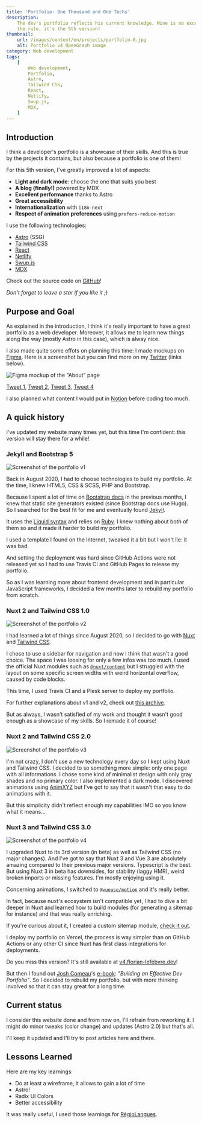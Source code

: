 ```yaml
---
title: 'Portfolio: One Thousand and One Techs'
description:
    The dev's portfolio reflects his current knowledge. Mine is no exception to
    the rule, it's the 5th version!
thumbnail:
    url: /images/content/en/projects/portfolio-0.jpg
    alt: Portfolio v4 OpenGraph image
category: Web development
tags:
    [
        Web development,
        Portfolio,
        Astro,
        Tailwind CSS,
        React,
        Netlify,
        Swup.js,
        MDX,
    ]
---
```


## Introduction

I think a developer's portfolio is a showcase of their skills. And this is true
by the projects it contains, but also because a portfolio is one of them!

For this 5th version, I've greatly improved a lot of aspects:

-   **Light and dark mode**: choose the one that suits you best
-   **A blog (finally!)** powered by MDX
-   **Excellent performance** thanks to Astro
-   **Great accessibility**
-   **Internationalization** with `i18n-next`
-   **Respect of animation preferences** using `prefers-reduce-motion`

I use the following technologies:

-   [Astro](https://astro.build) (SSG)
-   [Tailwind CSS](https://tailwindcss.com)
-   [React](https://react.dev)
-   [Netlify](https://www.netlify.com/)
-   [Swup.js](https://swup.js.org/)
-   [MDX](https://mdxjs.com/)

Check out the source code on
[GitHub](https://github.com/florian-lefebvre/portfolio)!

_Don't forget to leave a star if you like it ;)_

## Purpose and Goal

As explained in the introduction, I think it's really important to have a great
portfolio as a web developer. Moreover, it allows me to learn new things along
the way (mostly Astro in this case), which is alway nice.

I also made quite some effots on planning this time: I made mockups on
[Figma](https://figma.com). Here is a screenshot but you can find more on my
[Twitter](https://twitter.com/LfbvrFlo) (links below).

![Figma mockup of the "About" page](/images/content/en/projects/portfolio-1.png)

[Tweet 1](https://twitter.com/LfbvrFlo/status/1596097811480805376),
[Tweet 2](https://twitter.com/LfbvrFlo/status/1597347030929924096),
[Tweet 3](https://twitter.com/LfbvrFlo/status/1597616061339561984),
[Tweet 4](https://twitter.com/LfbvrFlo/status/1597892339321954304)

I also planned what content I would put in [Notion](https://notion.so) before
coding too much.

## A quick history

I've updated my website many times yet, but this time I'm confident: this
version will stay there for a while!

### Jekyll and Bootstrap 5

![Screenshot of the portfolio v1](/images/content/en/projects/portfolio-2.png)

Back in August 2020, I had to choose technologies to build my portfolio. At the
time, I knew HTML5, CSS & SCSS, PHP and Bootstrap.

Because I spent a lot of time on [Bootstrap docs](https://getbootstrap.com/docs)
in the previous months, I knew that static site generators existed (since
Bootstrap docs use Hugo). So I searched for the best fit for me and eventually
found [Jekyll](https://jekyllrb.com/).

It uses the [Liquid syntax](https://github.com/Shopify/liquid/wiki) and relies
on [Ruby](https://www.ruby-lang.org/). I knew nothing about both of them so and
it made it harder to build my portfolio.

I used a template I found on the Internet, tweaked it a bit but I won't lie: it
was bad.

And setting the deployment was hard since GitHub Actions were not released yet
so I had to use Travis CI and GitHub Pages to release my portfolio.

So as I was learning more about frontend development and in particular
JavaScript frameworks, I decided a few months later to rebuild my portfolio from
scratch.

### Nuxt 2 and Tailwind CSS 1.0

![Screenshot of the portfolio v2](/images/content/en/projects/portfolio-3.png)

I had learned a lot of things since August 2020, so I decided to go with
[Nuxt](https://nuxtjs.org) and [Tailwind CSS](https://tailwindcss.com/).

I chose to use a sidebar for navigation and now I think that wasn't a good
choice. The space I was loosing for only a few infos was too much. I used the
official Nuxt modules such as [`@nuxt/content`](https://content.nuxtjs.org/) but
I struggled with the layout on some specific screen widths with weird horizontal
overflow, caused by code blocks.

This time, I used Travis CI and a Plesk server to deploy my portfolio.

For further explanations about v1 and v2, check out
[this archive](https://github.com/florian-lefebvre/portfolio/blob/v2_nuxtjs/content/work/2020-11-13-my-porfolio.md).

But as always, I wasn't satisfied of my work and thought it wasn't good enough
as a showcase of my skills. So I remade it of course!

### Nuxt 2 and Tailwind CSS 2.0

![Screenshot of the portfolio v3](/images/content/en/projects/portfolio-4.png)

I'm not crazy, I don't use a new technology every day so I kept using Nuxt and
Tailwind CSS. I decided to so something more simple: only one page with all
informations. I chose some kind of minimalist design with only gray shades and
no primary color. I also implemented a dark mode. I discovered animations using
[AnimXYZ](https://animxyz.com/) but I've got to say that it wasn't that easy to
do animations with it.

But this simplicity didn't reflect enough my capabilities IMO so you know what
it means...

### Nuxt 3 and Tailwind CSS 3.0

![Screenshot of the portfolio v4](/images/content/en/projects/portfolio-5.png)

I upgraded Nuxt to its 3rd version (in beta) as well as Tailwind CSS (no major
changes). And I've got to say that Nuxt 3 and Vue 3 are absolutely amazing
compared to their previous major versions. Typescript is _the_ best. But using
Nuxt 3 in beta has downsides, for stability (laggy HMR), weird broken imports or
missing features. I'm mostly enjoying using it.

Concerning animations, I switched to
[`@vueuse/motion`](https://motion.vueuse.org/) and it's really better.

In fact, because nuxt's ecosystem isn't compatible yet, I had to dive a bit
deeper in Nuxt and learned how to build modules (for generating a sitemap for
instance) and that was really enriching.

If you're curious about it, I created a custom sitemap module,
[check it out](https://github.com/florian-lefebvre/portfolio/blob/c513428dea912a19ffb684b8b571b08b8882158c/modules/sitemap.ts).

I deploy my portfolio on Vercel, the process is way simpler than on GitHub
Actions or any other CI since Nuxt has first class integrations for deployments.

<Alert>

Do you miss this version? It's still available at
[v4.florian-lefebvre.dev](https://v4.florian-lefebvre.dev)!

</Alert>

But then I found out [Josh Comeau](https://www.joshwcomeau.com/)'s
[e-book](https://www.joshwcomeau.com/effective-portfolio/): _"Building an
Effective Dev Portfolio"_. So I decided to rebuild my portfolio, but with more
thinking involved so that it can stay great for a long time.

## Current status

I consider this website done and from now on, I'll refrain from reworking it. I
might do minor tweaks (color change) and updates (Astro 2.0) but that's all.

I'll keep it updated and I'll try to post articles here and there.

## Lessons Learned

Here are my key learnings:

-   Do at least a wireframe, it allows to gain a lot of time
-   Astro!
-   Radix UI Colors
-   Better accessibility

It was really useful, I used those learnings for
[RégioLangues](/projects/regiolangues).
